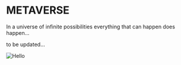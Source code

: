 # METAVERSE

In a universe of infinite possibilities everything that can happen does happen...

to be updated...
<br />


<Image src="/Pathintegral.jpeg" alt="Hello" width={640} height={480} />
